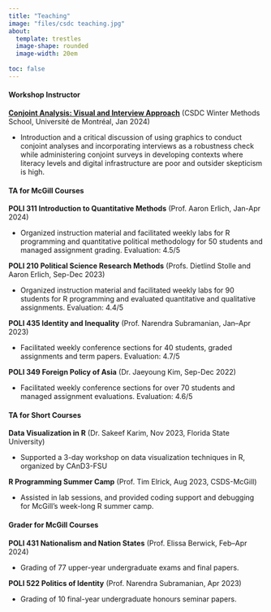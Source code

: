---
title: "Teaching"
image: "files/csdc teaching.jpg"
about: 
  template: trestles
  image-shape: rounded
  image-width: 20em
  
toc: false
---

#### Workshop Instructor

[**Conjoint Analysis: Visual and Interview Approach**](https://drive.google.com/file/d/1TVPvrzCwtSQSi3-pQJyLOWKoPA0h24J-/view?usp=sharing) (CSDC Winter Methods School, Université de Montréal, Jan 2024)

-   Introduction and a critical discussion of using graphics to conduct conjoint analyses and incorporating interviews as a robustness check while administering conjoint surveys in developing contexts where literacy levels and digital infrastructure are poor and outsider skepticism is high.

#### TA for McGill Courses

**POLI 311 Introduction to Quantitative Methods** (Prof. Aaron Erlich, Jan-Apr 2024)

-   Organized instruction material and facilitated weekly labs for R programming and quantitative political methodology for 50 students and managed assignment grading. Evaluation: 4.5/5

**POLI 210 Political Science Research Methods** (Profs. Dietlind Stolle and Aaron Erlich, Sep-Dec 2023)

-   Organized instruction material and facilitated weekly labs for 90 students for R programming and evaluated quantitative and qualitative assignments. Evaluation: 4.4/5

**POLI 435 Identity and Inequality** (Prof. Narendra Subramanian, Jan--Apr 2023)

-   Facilitated weekly conference sections for 40 students, graded assignments and term papers. Evaluation: 4.7/5

**POLI 349 Foreign Policy of Asia** (Dr. Jaeyoung Kim, Sep-Dec 2022)

-   Facilitated weekly conference sections for over 70 students and managed assignment evaluations. Evaluation: 4.6/5

#### TA for Short Courses

**Data Visualization in R** (Dr. Sakeef Karim, Nov 2023, Florida State University)

-   Supported a 3-day workshop on data visualization techniques in R, organized by CAnD3-FSU

**R Programming Summer Camp** (Prof. Tim Elrick, Aug 2023, CSDS-McGill)

-   Assisted in lab sessions, and provided coding support and debugging for McGill's week-long R summer camp.

#### Grader for McGill Courses

**POLI 431 Nationalism and Nation States** (Prof. Elissa Berwick, Feb--Apr 2024)

-   Grading of 77 upper-year undergraduate exams and final papers.

**POLI 522 Politics of Identity** (Prof. Narendra Subramanian, Apr 2023)

-   Grading of 10 final-year undergraduate honours seminar papers.
